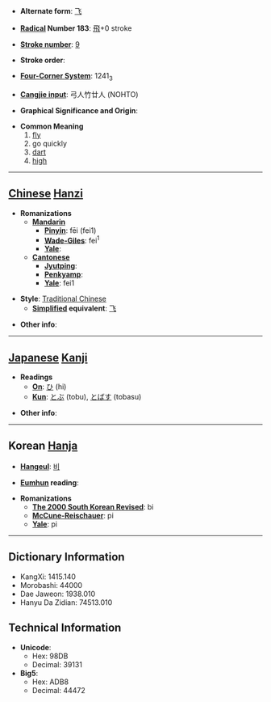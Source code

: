 * '''Alternate form''': [[飞]]

* '''[[Wiktionary:Chinese radical index| Radical]] Number 183''': [[Wiktionary:Chinese radical index 飛|飛]]+0 stroke

* '''[[Wiktionary:Chinese total strokes index|Stroke number]]''': [[Wiktionary:Chinese total strokes index 9|9]]

* '''Stroke order''': 

* '''[[Wiktionary:Chinese four corner index|Four-Corner System]]''': 1241<sub>3</sub>

* '''[[Wiktionary:Chinese Cangjie index|Cangjie input]]''': 弓人竹廿人 (NOHTO)

* '''Graphical Significance and Origin''': 

* '''Common Meaning'''
*#[[fly]]
*# go quickly
*# [[dart]]
*# [[high]]


----

== [[Chinese]] [[Hanzi]] ==

* '''Romanizations'''
** '''[[Mandarin]]'''
*** '''[[Pinyin]]''': fēi (fei1)
*** '''[[Wade-Giles]]''': fei<sup>1</sup>
*** '''[[Yale]]''': 
** '''[[Cantonese]]'''
*** '''[[Jyutping]]''':
*** '''[[Penkyamp]]''': 
*** '''[[Yale]]''': fei1

* '''Style''': [[Traditional Chinese]] 
** '''[[Simplified Chinese|Simplified]] equivalent''': [[飞]]

* '''Other info''': 

----

== [[Japanese]] [[Kanji]] ==

* '''Readings'''
** '''[[On]]''': [[ひ]] (hi)
** '''[[Kun]]''': [[とぶ]] (tobu), [[とばす]] (tobasu)

* '''Other info''':  

----

== Korean [[Hanja]] ==

* '''[[Hangeul]]''': [[비]]

* '''[[Eumhun]] reading''': 

* '''Romanizations'''
** '''[[The 2000 South Korean Revised Romanization|The 2000 South Korean Revised]]''': bi
** '''[[McCune-Reischauer]]''': pi
** '''[[Yale]]''': pi

----

== Dictionary Information ==

* KangXi: 1415.140
* Morobashi: 44000
* Dae Jaweon: 1938.010
* Hanyu Da Zidian: 74513.010

== Technical Information ==

* '''Unicode''':
** Hex: 98DB
** Decimal: 39131
* '''Big5''':
** Hex: ADB8
** Decimal: 44472
